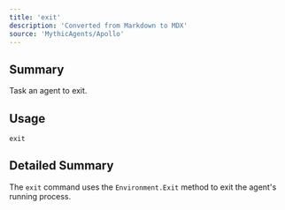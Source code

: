 ```yaml
---
title: 'exit'
description: 'Converted from Markdown to MDX'
source: 'MythicAgents/Apollo'
---
```


## Summary
Task an agent to exit.

## Usage
```
exit
```

## Detailed Summary
The `exit` command uses the `Environment.Exit` method to exit the agent's running process. 
